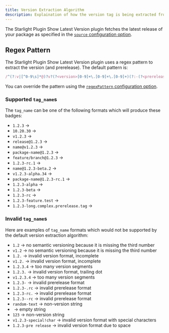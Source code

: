 ```yaml
---
title: Version Extraction Algorithm
description: Explaination of how the version tag is being extracted from the GitHub release.
---
```



The Starlight Plugin Show Latest Version plugin fetches the latest release of your package as specified in the [`source` configuration option](/configuration/#source).

## Regex Pattern

The Starlight Plugin Show Latest Version plugin uses a regex pattern to extract the version (and prerelease). The default pattern is:

```ts wrap
/^(?:v|[^0-9\s]*@)?v?(?<version>[0-9]+\.[0-9]+\.[0-9]+)(?:-(?<prerelease>[0-9A-Za-z]+(?:\.[0-9A-Za-z]+)*))?(?![-.]|[^-\w.])$/;
```

You can override the pattern using the [`regexPattern` configuration option](/configuration/#regexpattern).

### Supported `tag_name`s

The `tag_name` can be one of the following formats which will produce these badges:

- `1.2.3` → <Badge text="v1.2.3" />
- `10.20.30` → <Badge text="v10.20.30" />
- `v1.2.3` → <Badge text="v1.2.3" />
- `release@1.2.3` → <Badge text="v1.2.3" />
- `name@v1.2.3` → <Badge text="v1.2.3" />
- `package-name@1.2.3` → <Badge text="v1.2.3" />
- `feature/branch@1.2.3` → <Badge text="v1.2.3" />
- `1.2.3-rc.1` → <Badge text="v1.2.3-rc.1" />
- `name@1.2.3-beta.2` → <Badge text="v1.2.3-beta.2" />
- `v1.2.3-alpha.34` → <Badge text="v1.2.3-alpha.34" />
- `package-name@1.2.3-rc.1` → <Badge text="v1.2.3-rc.1" />
- `1.2.3-alpha` → <Badge text="v1.2.3-alpha" />
- `1.2.3-beta` → <Badge text="v1.2.3-beta" />
- `1.2.3-rc` → <Badge text="v1.2.3-rc" />
- `1.2.3-feature.test` → <Badge text="v1.2.3-feature.test" />
- `1.2.3-long.complex.prerelease.tag` → <Badge text="v1.2.3-long.complex.prerelease.tag" />

### Invalid `tag_name`s

Here are examples of `tag_name` formats which would not be supported by the default version extraction algorithm:

- `1.2` → no semantic versioning because it is missing the third number
- `v1.2` → no semantic versioning because it is missing the third number
- `1.2.` → invalid version format, incomplete
- `v1.2.` → invalid version format, incomplete
- `1.2.3.4` → too many version segments
- `1.2.3.` → invalid version format, trailing dot
- `v1.2.3.4` → too many version segments
- `1.2.3-` → invalid prerelease format
- `1.2.3-.rc` → invalid prerelease format
- `1.2.3-rc.` → invalid prerelease format
- `1.2.3--rc` → invalid prerelease format
- `random-text` → non-version string
- `‎` → empty string
- `123` → non-version string
- `v1.2.3-special!char` → invalid version format with special characters
- `1.2.3-pre release` → invalid version format due to space
